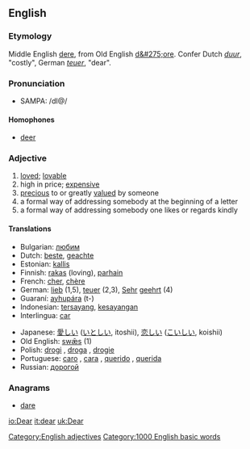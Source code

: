 ==English==

{{rank|friend|herself|year|295|dear|high|above|received}}

===Etymology===
Middle English [[dere]], from Old English [[d&#275;ore]]. Confer Dutch ''[[duur]]'', "costly", German ''[[teuer]]'', "dear".

===Pronunciation===
*SAMPA: /dI@/

====Homophones====
*[[deer]]

===Adjective===
{{en-ad|'''dear'''|'''[[dearer]]'''|'''[[dearest]]'''}}

# [[love]]d; [[lovable]]
# high in price; [[expensive]]
# [[precious]] to or greatly [[value]]d by someone
# a formal way of addressing somebody at the beginning of a letter
# a formal way of addressing somebody one likes or regards kindly

====Translations====
{{top}}
*Bulgarian: [[любим]] {{m}}
*Dutch: [[beste]], [[geachte]]
*Estonian: [[kallis#Estonian|kallis]]
*Finnish: [[rakas]] (loving), [[parhain]]
*French: [[cher]], [[chère]]
*German: [[lieb]] (1,5), [[teuer]] (2,3), [[Sehr]] [[geehrt]] (4) 
*Guaraní: [[ayhupára]] (t-)
*Indonesian: [[sayang|tersayang]], [[sayang|kesayangan]]
*Interlingua: [[car]]
{{mid}}
*Japanese: [[愛しい]] ([[いとしい]], itoshii), [[恋しい]] ([[こいしい]], koishii)
*Old English: [[swæs|swǣs]] (1)
*Polish: [[drogi]] {{m}}, [[droga]] {{f}}, [[drogie]] {{n}}
*Portuguese: [[caro]] {{m}}, [[cara]] {{f}}, [[querido]] {{m}}, [[querida]] {{f}}
*Russian: [[дорогой]] {{m}}
{{bottom}}

===Anagrams===
*[[dare]]

[[Category:English adjectives]]
[[Category:1000 English basic words]]

[[io:Dear]]
[[it:dear]]
[[uk:Dear]]